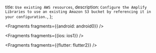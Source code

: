   title: `Use existing AWS resources`,
  description: `Configure the Amplify Libraries to use an existing Amazon S3 bucket by referencing it in your configuration.`,
};


<Fragments fragments={{android: android0}} />


<Fragments fragments={{ios: ios1}} />


<Fragments fragments={{flutter: flutter2}} />